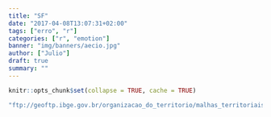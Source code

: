 ```yaml
---
title: "SF"
date: "2017-04-08T13:07:31+02:00"
tags: ["erro", "r"]
categories: ["r", "emotion"]
banner: "img/banners/aecio.jpg"
author: ["Julio"]
draft: true
summary: ""
---
```


```r
knitr::opts_chunk$set(collapse = TRUE, cache = TRUE)
```

```r
"ftp://geoftp.ibge.gov.br/organizacao_do_territorio/malhas_territoriais/malhas_municipais/municipio_2015/Brasil/BR/"
```

```r

```

